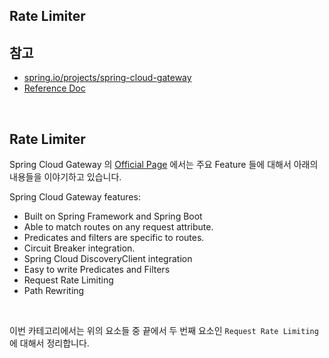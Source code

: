 ## Rate Limiter

## 참고

- [spring.io/projects/spring-cloud-gateway](https://spring.io/projects/spring-cloud-gateway)
- [Reference Doc](https://docs.spring.io/spring-cloud-gateway/reference/index.html)

<br/>



## Rate Limiter

Spring Cloud Gateway 의 [Official Page](https://spring.io/projects/spring-cloud-gateway) 에서는 주요 Feature 들에 대해서 아래의 내용들을 이야기하고 있습니다.<br/>

Spring Cloud Gateway features:

- Built on Spring Framework and Spring Boot
- Able to match routes on any request attribute.
- Predicates and filters are specific to routes.
- Circuit Breaker integration.
- Spring Cloud DiscoveryClient integration
- Easy to write Predicates and Filters
- Request Rate Limiting
- Path Rewriting

<br/>



이번 카테고리에서는 위의 요소들 중 끝에서 두 번째 요소인 `Request Rate Limiting` 에 대해서 정리합니다.<br/>















